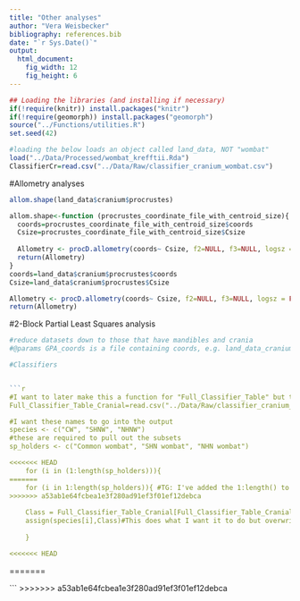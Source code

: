 ```yaml
---
title: "Other analyses"
author: "Vera Weisbecker"
bibliography: references.bib
date: "`r Sys.Date()`"
output:
  html_document:
    fig_width: 12
    fig_height: 6
---
```


```r
## Loading the libraries (and installing if necessary)
if(!require(knitr)) install.packages("knitr")
if(!require(geomorph)) install.packages("geomorph")
source("../Functions/utilities.R")
set.seed(42)

#loading the below loads an object called land_data, NOT "wombat"
load("../Data/Processed/wombat_krefftii.Rda")
ClassifierCr=read.csv("../Data/Raw/classifier_cranium_wombat.csv")
```

#Allometry analyses

```r

allom.shape(land_data$cranium$procrustes)

allom.shape<-function (procrustes_coordinate_file_with_centroid_size){
  coords=procrustes_coordinate_file_with_centroid_size$coords
  Csize=procrustes_coordinate_file_with_centroid_size$Csize
  
  Allometry <- procD.allometry(coords~ Csize, f2=NULL, f3=NULL, logsz = FALSE, iter=999)
  return(Allometry)
}
coords=land_data$cranium$procrustes$coords
Csize=land_data$cranium$procrustes$Csize

Allometry <- procD.allometry(coords~ Csize, f2=NULL, f3=NULL, logsz = FALSE, iter=999)
return(Allometry)

```
#2-Block Partial Least Squares analysis
```r


#reduce datasets down to those that have mandibles and crania
#@params GPA_coords is a file containing coords, e.g. land_data_cranium

#Classifiers


```r
#I want to later make this a function for "Full_Classifier_Table" but this was to help me figure out if the code works in principle
Full_Classifier_Table_Cranial=read.csv("../Data/Raw/classifier_cranium_wombat.csv")

#I want these names to go into the output
species <- c("CW", "SHNW", "NHNW")
#these are required to pull out the subsets
sp_holders <- c("Common wombat", "SHN wombat", "NHN wombat")

<<<<<<< HEAD
    for (i in (1:length(sp_holders))){
=======
    for (i in 1:length(sp_holders)){ #TG: I've added the 1:length() to go through the sequence
>>>>>>> a53ab1e64fcbea1e3f280ad91ef3f01ef12debca
      
    Class = Full_Classifier_Table_Cranial[Full_Classifier_Table_Cranial$Species == sp_holders[i],]
    assign(species[i],Class)#This does what I want it to do but overwrites the Class so only the last run is saved.
    
    }

<<<<<<< HEAD
```
=======


```
>>>>>>> a53ab1e64fcbea1e3f280ad91ef3f01ef12debca
